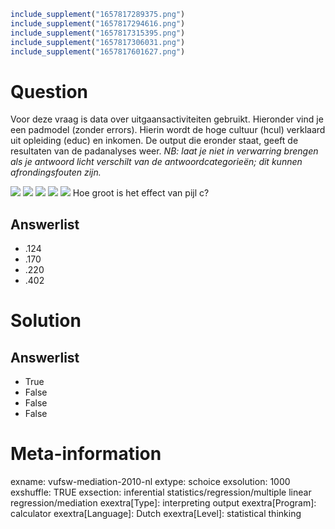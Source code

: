 ```r
include_supplement("1657817289375.png")
include_supplement("1657817294616.png")
include_supplement("1657817315395.png")
include_supplement("1657817306031.png")
include_supplement("1657817601627.png")
```

Question
========
Voor deze vraag is data over uitgaansactiviteiten gebruikt. Hieronder
vind je een padmodel (zonder errors). Hierin wordt de hoge cultuur
(hcul) verklaard uit opleiding (educ) en inkomen. De output die eronder
staat, geeft de resultaten van de padanalyses weer. *NB: laat je niet in
verwarring brengen als je antwoord licht verschilt van de
antwoordcategorieën; dit kunnen afrondingsfouten zijn.*  
  
*![](1657817289375.png)*
![](1657817294616.png)
![](1657817315395.png)
![](1657817306031.png)
![](1657817601627.png)
Hoe groot is het effect van pijl c?

Answerlist
----------
* .124
* .170
* .220
* .402

Solution
========










Answerlist
----------
* True
* False
* False
* False

Meta-information
================
exname: vufsw-mediation-2010-nl
extype: schoice
exsolution: 1000
exshuffle: TRUE
exsection: inferential statistics/regression/multiple linear regression/mediation
exextra[Type]: interpreting output
exextra[Program]: calculator
exextra[Language]: Dutch
exextra[Level]: statistical thinking

